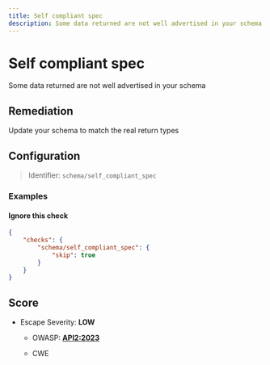 ```yaml
---
title: Self compliant spec
description: Some data returned are not well advertised in your schema
---
```


# Self compliant spec

Some data returned are not well advertised in your schema

## Remediation

Update your schema to match the real return types

## Configuration

> Identifier: `schema/self_compliant_spec`



### Examples



#### Ignore this check

```json
{
    "checks": {
        "schema/self_compliant_spec": {
            "skip": true
        }
    }
}
```




## Score

- Escape Severity: **<span className="low-severity">LOW</span>**
  - OWASP: **[API2:2023](https://github.com/OWASP/API-Security/blob/master/editions/2023/en/0xa2-broken-authentication.md)**
  
  - CWE
  
  
  






